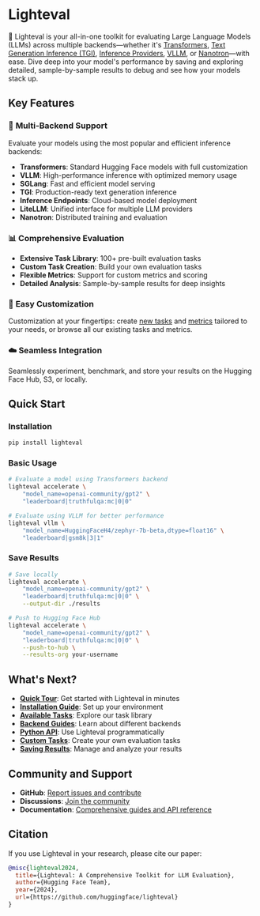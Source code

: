 # Lighteval

🤗 Lighteval is your all-in-one toolkit for evaluating Large Language Models (LLMs) across multiple backends—whether it's
[Transformers](https://github.com/huggingface/transformers),
[Text Generation Inference (TGI)](https://github.com/huggingface/text-generation-inference),
[Inference Providers](https://huggingface.co/docs/huggingface_hub/en/guides/inference),
[VLLM](https://github.com/vllm-project/vllm), or
[Nanotron](https://github.com/huggingface/nanotron)—with
ease. Dive deep into your model's performance by saving and exploring detailed,
sample-by-sample results to debug and see how your models stack up.

## Key Features

### 🚀 **Multi-Backend Support**
Evaluate your models using the most popular and efficient inference backends:
- **Transformers**: Standard Hugging Face models with full customization
- **VLLM**: High-performance inference with optimized memory usage
- **SGLang**: Fast and efficient model serving
- **TGI**: Production-ready text generation inference
- **Inference Endpoints**: Cloud-based model deployment
- **LiteLLM**: Unified interface for multiple LLM providers
- **Nanotron**: Distributed training and evaluation

### 📊 **Comprehensive Evaluation**
- **Extensive Task Library**: 100+ pre-built evaluation tasks
- **Custom Task Creation**: Build your own evaluation tasks
- **Flexible Metrics**: Support for custom metrics and scoring
- **Detailed Analysis**: Sample-by-sample results for deep insights

### 🔧 **Easy Customization**
Customization at your fingertips: create [new tasks](adding-a-custom-task) and
[metrics](adding-a-new-metric) tailored to your needs, or browse all our existing tasks and metrics.

### ☁️ **Seamless Integration**
Seamlessly experiment, benchmark, and store your results on the Hugging Face Hub, S3, or locally.

## Quick Start

### Installation

```bash
pip install lighteval
```

### Basic Usage

```bash
# Evaluate a model using Transformers backend
lighteval accelerate \
    "model_name=openai-community/gpt2" \
    "leaderboard|truthfulqa:mc|0|0"

# Evaluate using VLLM for better performance
lighteval vllm \
    "model_name=HuggingFaceH4/zephyr-7b-beta,dtype=float16" \
    "leaderboard|gsm8k|3|1"
```

### Save Results

```bash
# Save locally
lighteval accelerate \
    "model_name=openai-community/gpt2" \
    "leaderboard|truthfulqa:mc|0|0" \
    --output-dir ./results

# Push to Hugging Face Hub
lighteval accelerate \
    "model_name=openai-community/gpt2" \
    "leaderboard|truthfulqa:mc|0|0" \
    --push-to-hub \
    --results-org your-username
```

## What's Next?

- **[Quick Tour](quicktour)**: Get started with Lighteval in minutes
- **[Installation Guide](installation)**: Set up your environment
- **[Available Tasks](available-tasks)**: Explore our task library
- **[Backend Guides](use-vllm-as-backend)**: Learn about different backends
- **[Python API](using-the-python-api)**: Use Lighteval programmatically
- **[Custom Tasks](adding-a-custom-task)**: Create your own evaluation tasks
- **[Saving Results](saving-and-reading-results)**: Manage and analyze your results

## Community and Support

- **GitHub**: [Report issues and contribute](https://github.com/huggingface/lighteval)
- **Discussions**: [Join the community](https://github.com/huggingface/lighteval/discussions)
- **Documentation**: [Comprehensive guides and API reference](https://huggingface.co/docs/lighteval)

## Citation

If you use Lighteval in your research, please cite our paper:

```bibtex
@misc{lighteval2024,
  title={Lighteval: A Comprehensive Toolkit for LLM Evaluation},
  author={Hugging Face Team},
  year={2024},
  url={https://github.com/huggingface/lighteval}
}
```
